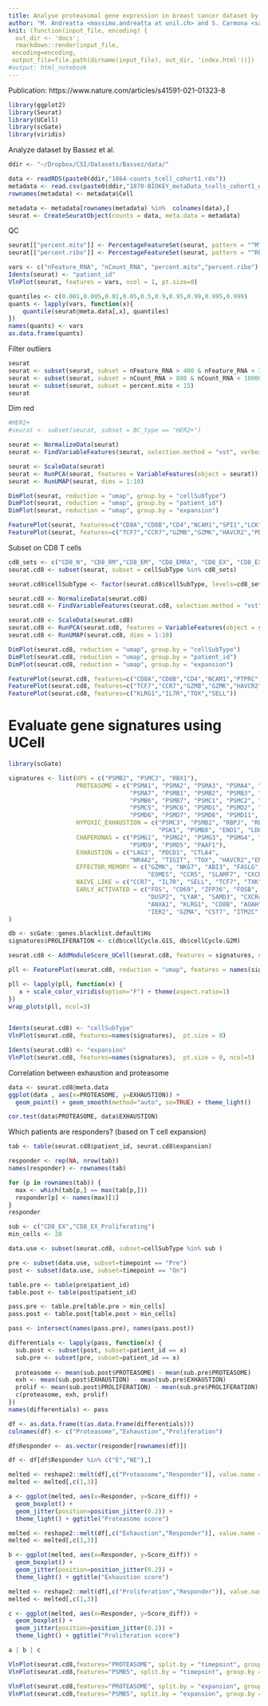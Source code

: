 ```yaml
---
title: Analyse proteasomal gene expression in breast cancer dataset by Bassez et al.
author: "M. Andreatta <massimo.andreatta at unil.ch> and S. Carmona <santiago.carmona at unil.ch>"
knit: (function(input_file, encoding) {
  out_dir <- 'docs';
  rmarkdown::render(input_file,
 encoding=encoding,
 output_file=file.path(dirname(input_file), out_dir, 'index.html'))})
#output: html_notebook
---
```


Publication: https://www.nature.com/articles/s41591-021-01323-8

```r
library(ggplot2)
library(Seurat)
library(UCell)
library(scGate)
library(viridis)
```

Analyze dataset by Bassez et al.
```r
ddir <- "~/Dropbox/CSI/Datasets/Bassez/data/"

data <- readRDS(paste0(ddir,"1864-counts_tcell_cohort1.rds"))
metadata <- read.csv(paste0(ddir,"1870-BIOKEY_metaData_tcells_cohort1_web.csv"), sep = ",")
rownames(metadata) <- metadata$Cell

metadata <- metadata[rownames(metadata) %in%  colnames(data),]
seurat <- CreateSeuratObject(counts = data, meta.data = metadata)
```

QC
```r
seurat[["percent.mito"]] <- PercentageFeatureSet(seurat, pattern = "^MT")
seurat[["percent.ribo"]] <- PercentageFeatureSet(seurat, pattern = "^RP[LS]")

vars <- c("nFeature_RNA", "nCount_RNA", "percent.mito","percent.ribo")
Idents(seurat) <- "patient_id"
VlnPlot(seurat, features = vars, ncol = 1, pt.size=0)

quantiles <- c(0.001,0.005,0.01,0.05,0.5,0.9,0.95,0.99,0.995,0.999)  
quants <- lapply(vars, function(x){
    quantile(seurat@meta.data[,x], quantiles)
})
names(quants) <- vars
as.data.frame(quants)

```
Filter outliers
```r
seurat
seurat <- subset(seurat, subset = nFeature_RNA > 400 & nFeature_RNA < 3500)
seurat <- subset(seurat, subset = nCount_RNA > 800 & nCount_RNA < 10000)
seurat <- subset(seurat, subset = percent.mito < 15)
seurat
```

Dim red
```r
#HER2+
#seurat <- subset(seurat, subset = BC_type == "HER2+")

seurat <- NormalizeData(seurat)
seurat <- FindVariableFeatures(seurat, selection.method = "vst", verbose = T)

seurat <- ScaleData(seurat)
seurat <- RunPCA(seurat, features = VariableFeatures(object = seurat))
seurat <- RunUMAP(seurat, dims = 1:10)

DimPlot(seurat, reduction = "umap", group.by = "cellSubType")
DimPlot(seurat, reduction = "umap", group.by = "patient_id")
DimPlot(seurat, reduction = "umap", group.by = "expansion")

FeaturePlot(seurat, features=c("CD8A","CD8B","CD4","NCAM1","SPI1","LCK"))
FeaturePlot(seurat, features=c("TCF7","CCR7","GZMB","GZMK","HAVCR2","PDCD1"))
```
Subset on CD8 T cells
```r
cd8_sets <- c("CD8_N", "CD8_RM","CD8_EM", "CD8_EMRA", "CD8_EX", "CD8_EX_Proliferating")
seurat.cd8 <- subset(seurat, subset = cellSubType %in% cd8_sets)

seurat.cd8$cellSubType <- factor(seurat.cd8$cellSubType, levels=cd8_sets)
```

```r
seurat.cd8 <- NormalizeData(seurat.cd8)
seurat.cd8 <- FindVariableFeatures(seurat.cd8, selection.method = "vst", verbose = T)

seurat.cd8 <- ScaleData(seurat.cd8)
seurat.cd8 <- RunPCA(seurat.cd8, features = VariableFeatures(object = seurat.cd8))
seurat.cd8 <- RunUMAP(seurat.cd8, dims = 1:10)

DimPlot(seurat.cd8, reduction = "umap", group.by = "cellSubType")
DimPlot(seurat.cd8, reduction = "umap", group.by = "patient_id")
DimPlot(seurat.cd8, reduction = "umap", group.by = "expansion")

FeaturePlot(seurat.cd8, features=c("CD8A","CD8B","CD4","NCAM1","PTPRC","LCK"), ncol=3)
FeaturePlot(seurat.cd8, features=c("TCF7","CCR7","GZMB","GZMK","HAVCR2","PDCD1"), ncol=3)
FeaturePlot(seurat.cd8, features=c("KLRG1","IL7R","TOX","SELL"))
```

# Evaluate gene signatures using UCell
  
```r
library(scGate)

signatures <- list(UPS = c("PSMB2", "PSMC3", "RBX1"),
                   PROTEASOME = c("PSMA1", "PSMA2", "PSMA3", "PSMA4", "PSMA5", "PSMA6", 
                                  "PSMA7", "PSMB1", "PSMB2", "PSMB3", "PSMB4", "PSMB5", 
                                  "PSMB6", "PSMB7", "PSMC1", "PSMC2", "PSMC3", "PSMC4", 
                                  "PSMC5", "PSMC6", "PSMD1", "PSMD2", "PSMD3", "PSMD4", 
                                  "PSMD6", "PSMD7", "PSMD8", "PSMD11", "PSMD12", "PSMD13", "PSMD14"),
                   HYPOXIC_EXHAUSTION = c("PSMC3", "PSMB2", "RBPJ", "RBX1", "PKM", 
                                          "PGK1", "PSMB8", "ENO1", "LDHA", "CHCHD2"),
                   CHAPERONAS = c("PSMG1", "PSMG2", "PSMG3", "PSMG4", "POMP", 
                                  "PSMD9", "PSMD5", "PAAF1"),
                   EXHAUSTION = c("LAG3", "PDCD1", "CTLA4",
                                  "NR4A2", "TIGIT", "TOX", "HAVCR2","ENTPD1"),
                   EFFECTOR_MEMORY = c("GZMK", "NKG7", "ABI3", "FASLG", "KLRG1",
                                       "EOMES", "CCR5", "SLAMF7", "CXCR3", "F2R", "CXCR6"),
                   NAIVE_LIKE = c("CCR7", "IL7R", "SELL", "TCF7", "TXK", "S1PR1", "LEF1", "SATB1"),
                   EARLY_ACTIVATED = c("FOS", "CD69", "ZFP36", "FOSB", "CCL5", "GZMM",
                                       "DUSP2", "LYAR", "SAMD3", "CXCR4", "CTSW", "CD8A",
                                       "ANXA1", "KLRG1", "CD8B", "AOAH", "TAGAP", "KLRD1", 
                                       "IER2", "GZMA", "CST7", "ITM2C", "PARP8", "BTG2")
)

db <- scGate::genes.blacklist.default$Hs
signatures$PROLIFERATION <- c(db$cellCycle.G1S, db$cellCycle.G2M)

seurat.cd8 <- AddModuleScore_UCell(seurat.cd8, features = signatures, name = NULL)
```


```r
pll <- FeaturePlot(seurat.cd8, reduction = "umap", features = names(signatures), ncol = 3, combine=F, raster = T, pt.size = 2)

pll <- lapply(pll, function(x) {
   x + scale_color_viridis(option="F") + theme(aspect.ratio=1)
})
wrap_plots(pll, ncol=3)   
    
```
```r
Idents(seurat.cd8) <- "cellSubType"
VlnPlot(seurat.cd8, features=names(signatures),  pt.size = 0)
```

```r
Idents(seurat.cd8) <- "expansion"
VlnPlot(seurat.cd8, features=names(signatures),  pt.size = 0, ncol=5)
```

Correlation between exhaustion and proteasome
```r
data <- seurat.cd8@meta.data
ggplot(data , aes(x=PROTEASOME, y=EXHAUSTION)) + 
  geom_point() + geom_smooth(method="auto", se=TRUE) + theme_light()

cor.test(data$PROTEASOME, data$EXHAUSTION)
```
Which patients are responders? (based on T cell expansion)
```r
tab <- table(seurat.cd8$patient_id, seurat.cd8$expansion)

responder <- rep(NA, nrow(tab))
names(responder) <- rownames(tab)

for (p in rownames(tab)) {
  max <- which(tab[p,] == max(tab[p,]))
  responder[p] <- names(max)[1]
}
responder
```

```r
sub <- c("CD8_EX","CD8_EX_Proliferating")
min_cells <- 20

data.use <- subset(seurat.cd8, subset=cellSubType %in% sub )

pre <- subset(data.use, subset=timepoint == "Pre")
post <- subset(data.use, subset=timepoint == "On")

table.pre <- table(pre$patient_id)
table.post <- table(post$patient_id)

pass.pre <- table.pre[table.pre > min_cells]
pass.post <- table.post[table.post > min_cells]

pass <- intersect(names(pass.pre), names(pass.post))

differentials <- lapply(pass, function(x) {
  sub.post <- subset(post, subset=patient_id == x)
  sub.pre <- subset(pre, subset=patient_id == x)
  
  proteasome <- mean(sub.post$PROTEASOME) - mean(sub.pre$PROTEASOME)
  exh <- mean(sub.post$EXHAUSTION) - mean(sub.pre$EXHAUSTION)
  prolif <- mean(sub.post$PROLIFERATION) - mean(sub.pre$PROLIFERATION)
  c(proteasome, exh, prolif)
})
names(differentials) <- pass

df <- as.data.frame(t(as.data.frame(differentials)))
colnames(df) <- c("Proteasome","Exhaustion","Proliferation")

df$Responder <- as.vector(responder[rownames(df)])

df <- df[df$Responder %in% c("E","NE"),]
```



```r
melted <- reshape2::melt(df[,c("Proteasome","Responder")], value.name = "Score_diff")
melted <- melted[,c(1,3)]

a <- ggplot(melted, aes(x=Responder, y=Score_diff)) +
  geom_boxplot() +
  geom_jitter(position=position_jitter(0.2)) + 
  theme_light() + ggtitle("Proteasome score")

melted <- reshape2::melt(df[,c("Exhaustion","Responder")], value.name = "Score_diff")
melted <- melted[,c(1,3)]

b <- ggplot(melted, aes(x=Responder, y=Score_diff)) +
  geom_boxplot() +
  geom_jitter(position=position_jitter(0.2)) + 
  theme_light() + ggtitle("Exhaustion score")

melted <- reshape2::melt(df[,c("Proliferation","Responder")], value.name = "Score_diff")
melted <- melted[,c(1,3)]

c <- ggplot(melted, aes(x=Responder, y=Score_diff)) +
  geom_boxplot() +
  geom_jitter(position=position_jitter(0.2)) + 
  theme_light() + ggtitle("Proliferation score")

a | b | c
```

```r
VlnPlot(seurat.cd8,features="PROTEASOME", split.by = "timepoint", group.by = "cellSubType")
VlnPlot(seurat.cd8,features="PSMB5", split.by = "timepoint", group.by = "cellSubType")
```
```r
VlnPlot(seurat.cd8,features="PROTEASOME", split.by = "expansion", group.by = "cellSubType")
VlnPlot(seurat.cd8,features="PSMB5", split.by = "expansion", group.by = "cellSubType")
```
